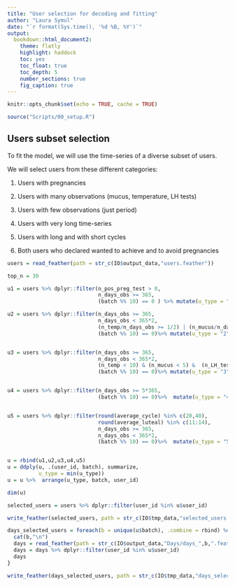 ```yaml
---
title: "User selection for decoding and fitting"
author: "Laura Symul"
date: "`r format(Sys.time(), '%d %B, %Y')`"
output: 
  bookdown::html_document2: 
    theme: flatly
    highlight: haddock
    toc: yes
    toc_float: true
    toc_depth: 5
    number_sections: true
    fig_caption: true
---
```


```r
knitr::opts_chunk$set(echo = TRUE, cache = TRUE)
```

```r
source("Scripts/00_setup.R")
```




## Users subset selection

To fit the model, we will use the time-series of a diverse subset of users.

We will select users from these different categories:
  
  1. Users with pregnancies

2. Users with many observations (mucus, temperature, LH tests)

3. Users with few observations (just period)

4. Users with very long time-series

5. Users with long and with short cycles

6. Both users who declared wanted to achieve and to avoid pregnancies


```r

users = read_feather(path = str_c(IO$output_data,"users.feather"))

top_n = 30

u1 = users %>% dplyr::filter(n_pos_preg_test > 0,
                             n_days_obs >= 365,
                             (batch %% 10) == 0 ) %>% mutate(u_type = "1") %>% head(top_n)

u2 = users %>% dplyr::filter(n_days_obs >= 365,
                             n_days_obs < 365*2,
                             (n_temp/n_days_obs >= 1/2) | (n_mucus/n_days_obs >= 1/4) |  (n_LH_test/n_days_obs >= 1/10),
                             (batch %% 10) == 0)%>% mutate(u_type = "2") %>% head(top_n)


u3 = users %>% dplyr::filter(n_days_obs >= 365,
                             n_days_obs < 365*2,
                             (n_temp < 10) & (n_mucus < 5) &  (n_LH_test<3),
                             (batch %% 10) == 0)%>% mutate(u_type = "3") %>% head(top_n)


u4 = users %>% dplyr::filter(n_days_obs >= 5*365,
                             (batch %% 10) == 0)%>%  mutate(u_type = "4") %>% head(top_n)


u5 = users %>% dplyr::filter(round(average_cycle) %in% c(20,40),
                             round(average_luteal) %in% c(11:14),
                             n_days_obs >= 365,
                             n_days_obs < 365*2,
                             (batch %% 10) == 0)%>%  mutate(u_type = "5") %>% head(top_n)


u = rbind(u1,u2,u3,u4,u5)
u = ddply(u, .(user_id, batch), summarize,
          u_type = min(u_type))
u = u %>%  arrange(u_type, batch, user_id)

dim(u)

selected_users = users %>% dplyr::filter(user_id %in% u$user_id)

write_feather(selected_users, path = str_c(IO$tmp_data,"selected_users.feather"))


```

```r

days_selected_users = foreach(b = unique(u$batch), .combine = rbind) %do% {
  cat(b,"\n")
  days = read_feather(path = str_c(IO$output_data,"Days/days_",b,".feather"))
  days = days %>% dplyr::filter(user_id %in% u$user_id)
  days
}

write_feather(days_selected_users, path = str_c(IO$tmp_data,"days_selected_users.feather"))

```









